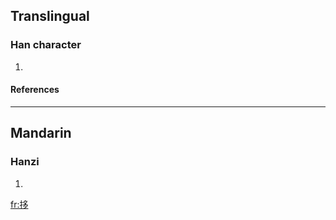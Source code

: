 ==Translingual==
===Han character===
{{Han char|rn=64|rad=手|as=06|sn=9|four=5702<sub>7</sub>|canj=手弓戈弓 (QNIN), X手弓戈弓 (XQNIN)}}
# {{defn|Han|sort=手06}}
====References====
{{Han ref|kx=0428.180|dkj=12008|dj=0777.120|hdz=31874.050|uh=62F8|ud=25336|bh=CEDE|bd=52958}}
----
==Mandarin==
===Hanzi===
{{cmn-hanzi|pin=[[chǐ]] ([[chi3]])|wg=[[ch'ih3|ch'ih<sup>3</sup>]]}}
# {{defn|Mandarin}}

[[fr:拸]]